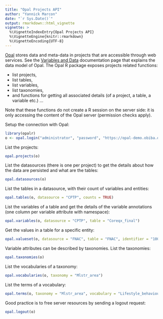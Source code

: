 ```yaml
---
title: "Opal Projects API"
author: "Yannick Marcon"
date: "`r Sys.Date()`"
output: rmarkdown::html_vignette
vignette: >
  %\VignetteIndexEntry{Opal Projects API}
  %\VignetteEngine{knitr::rmarkdown}
  %\VignetteEncoding{UTF-8}
---
```


[Opal](https://www.obiba.org/pages/products/opal/) stores data and meta-data in projects that are accessible through web services. See the [Variables and Data](http://opaldoc.obiba.org/en/latest/variables-data.html) documentation page that explains the data model of Opal. The Opal R package exposes projects related functions:

* list projects,
* list tables,
* list variables,
* list taxonomies,
* and functions for getting all associated details (of a project, a table, a variable etc.) ...

Note that these functions do not create a R session on the server side: it is only accessing the content of the Opal server (permission checks apply).

Setup the connection with Opal:

```r
library(opalr)
o <- opal.login("administrator", "password", "https://opal-demo.obiba.org")
```

List the projects:

```r
opal.projects(o)
```

List the datasources (there is one per project) to get the details about how the data are persisted and what are the tables:

```r
opal.datasources(o)
```

List the tables in a datasource, with their count of variables and entities:

```r
opal.tables(o, datasource = "CPTP", counts = TRUE)
```

List the variables of a table and get the details of the variable annotations (one column per variable attribute with namespace):

```r
opal.variables(o, datasource = "CPTP", table = "Coreqx_final")
```

Get the values in a table for a specific entity:

```r
opal.valueset(o, datasource = "FNAC", table = "FNAC", identifier = "1000502517535681229")
```

Variable attributes can be described by taxonomies. List the taxonomies:

```r
opal.taxonomies(o)
```

List the vocabularies of a taxonomy:

```r
opal.vocabularies(o, taxonomy = "Mlstr_area")
```

List the terms of a vocabulary:

```r
opal.terms(o, taxonomy = "Mlstr_area", vocabulary = "Lifestyle_behaviours")
```



Good practice is to free server resources by sending a logout request:

```r
opal.logout(o)
```

